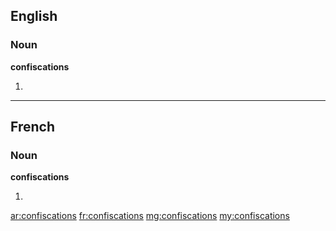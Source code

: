 ==English==

===Noun===
'''confiscations'''

# {{plural of|confiscation}}

----

==French==

===Noun===
'''confiscations''' {{f}}

# {{plural of|confiscation|lang=fr}}

[[ar:confiscations]]
[[fr:confiscations]]
[[mg:confiscations]]
[[my:confiscations]]